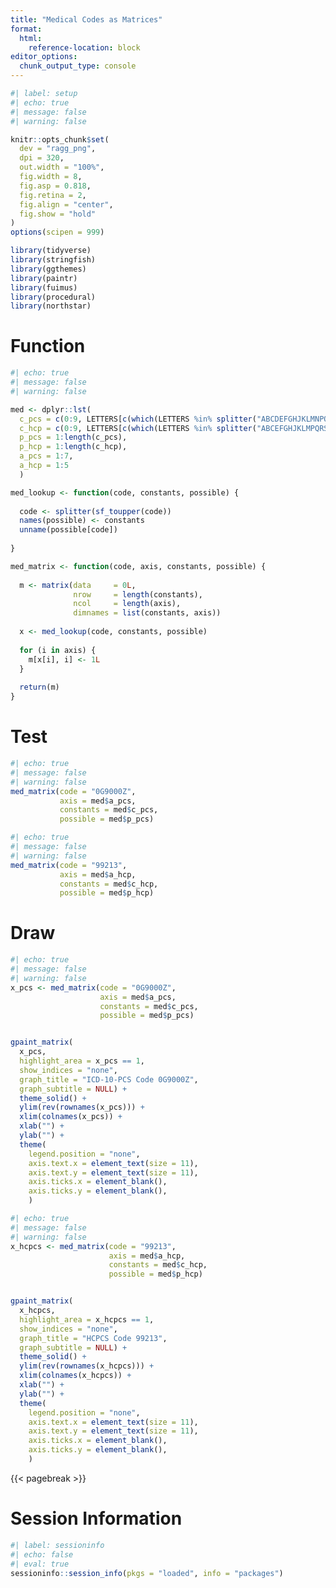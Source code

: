 ```yaml
---
title: "Medical Codes as Matrices"
format:
  html:
    reference-location: block
editor_options: 
  chunk_output_type: console
---
```


```r
#| label: setup
#| echo: true
#| message: false
#| warning: false

knitr::opts_chunk$set(
  dev = "ragg_png",
  dpi = 320,
  out.width = "100%",
  fig.width = 8,
  fig.asp = 0.818,
  fig.retina = 2,
  fig.align = "center",
  fig.show = "hold"
)
options(scipen = 999)

library(tidyverse)
library(stringfish)
library(ggthemes)
library(paintr)
library(fuimus)
library(procedural)
library(northstar)
```

# Function

```r
#| echo: true
#| message: false
#| warning: false

med <- dplyr::lst(
  c_pcs = c(0:9, LETTERS[c(which(LETTERS %in% splitter("ABCDEFGHJKLMNPQRSTUVWXYZ")))]),
  c_hcp = c(0:9, LETTERS[c(which(LETTERS %in% splitter("ABCEFGHJKLMPQRSTUV")))]),
  p_pcs = 1:length(c_pcs),
  p_hcp = 1:length(c_hcp),
  a_pcs = 1:7,
  a_hcp = 1:5
  )

med_lookup <- function(code, constants, possible) {
  
  code <- splitter(sf_toupper(code))
  names(possible) <- constants
  unname(possible[code])
  
}

med_matrix <- function(code, axis, constants, possible) {
  
  m <- matrix(data     = 0L,
              nrow     = length(constants),
              ncol     = length(axis),
              dimnames = list(constants, axis))
  
  x <- med_lookup(code, constants, possible)
  
  for (i in axis) {
    m[x[i], i] <- 1L
  }
  
  return(m)
}
```

# Test

```r
#| echo: true
#| message: false
#| warning: false
med_matrix(code = "0G9000Z", 
           axis = med$a_pcs, 
           constants = med$c_pcs, 
           possible = med$p_pcs)
```


```r
#| echo: true
#| message: false
#| warning: false
med_matrix(code = "99213", 
           axis = med$a_hcp, 
           constants = med$c_hcp, 
           possible = med$p_hcp)
```


# Draw

```r
#| echo: true
#| message: false
#| warning: false
x_pcs <- med_matrix(code = "0G9000Z", 
                    axis = med$a_pcs, 
                    constants = med$c_pcs, 
                    possible = med$p_pcs)


gpaint_matrix(
  x_pcs, 
  highlight_area = x_pcs == 1, 
  show_indices = "none",
  graph_title = "ICD-10-PCS Code 0G9000Z",
  graph_subtitle = NULL) + 
  theme_solid() + 
  ylim(rev(rownames(x_pcs))) + 
  xlim(colnames(x_pcs)) + 
  xlab("") + 
  ylab("") +
  theme(
    legend.position = "none",
    axis.text.x = element_text(size = 11),
    axis.text.y = element_text(size = 11),
    axis.ticks.x = element_blank(),
    axis.ticks.y = element_blank(),
    )
```

```r
#| echo: true
#| message: false
#| warning: false
x_hcpcs <- med_matrix(code = "99213", 
                      axis = med$a_hcp, 
                      constants = med$c_hcp, 
                      possible = med$p_hcp)


gpaint_matrix(
  x_hcpcs, 
  highlight_area = x_hcpcs == 1, 
  show_indices = "none",
  graph_title = "HCPCS Code 99213",
  graph_subtitle = NULL) + 
  theme_solid() + 
  ylim(rev(rownames(x_hcpcs))) + 
  xlim(colnames(x_hcpcs)) + 
  xlab("") + 
  ylab("") +
  theme(
    legend.position = "none",
    axis.text.x = element_text(size = 11),
    axis.text.y = element_text(size = 11),
    axis.ticks.x = element_blank(),
    axis.ticks.y = element_blank(),
    )
```


{{< pagebreak >}}


# Session Information

```r
#| label: sessioninfo
#| echo: false
#| eval: true
sessioninfo::session_info(pkgs = "loaded", info = "packages")
```
